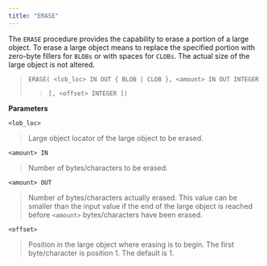 ```yaml
---
title: "ERASE"
---
```


The `ERASE` procedure provides the capability to erase a portion of a large object. To erase a large object means to replace the specified portion with zero-byte fillers for `BLOBs` or with spaces for `CLOBs`. The actual size of the large object is not altered.

> `ERASE( <lob_loc> IN OUT { BLOB | CLOB }, <amount> IN OUT INTEGER`
> 
> > `[, <offset> INTEGER ])`

**Parameters**

`<lob_loc>`

> Large object locator of the large object to be erased.

`<amount> IN`

> Number of bytes/characters to be erased.

`<amount> OUT`

> Number of bytes/characters actually erased. This value can be smaller than the input value if the end of the large object is reached before `<amount>` bytes/characters have been erased.

`<offset>`

> Position in the large object where erasing is to begin. The first byte/character is position 1. The default is 1.
